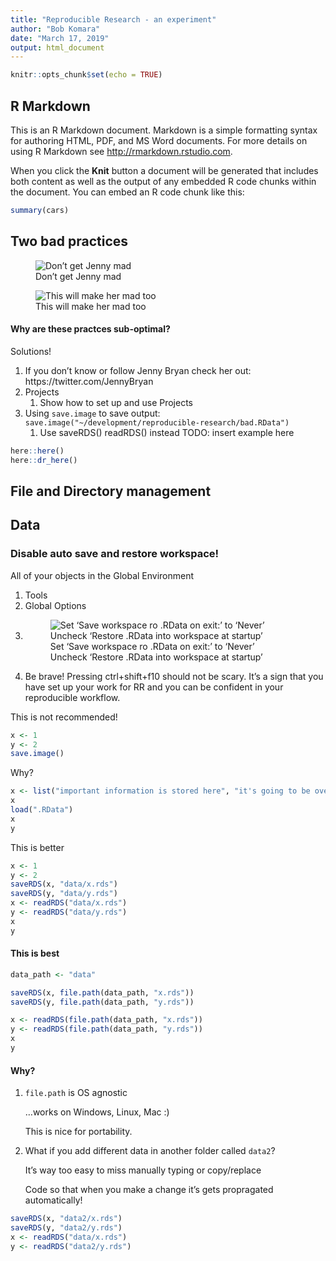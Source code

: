 ```yaml
---
title: "Reproducible Research - an experiment"
author: "Bob Komara"
date: "March 17, 2019"
output: html_document
---
```


```r
knitr::opts_chunk$set(echo = TRUE)
```

## R Markdown

This is an R Markdown document. Markdown is a simple formatting syntax for authoring HTML, PDF, and MS Word documents. For more details on using R Markdown see <http://rmarkdown.rstudio.com>.

When you click the **Knit** button a document will be generated that includes both content as well as the output of any embedded R code chunks within the document. You can embed an R code chunk like this:

```r
summary(cars)
```

## Two bad practices

![Don't get Jenny mad](https://pbs.twimg.com/media/DQugFIWUEAErq0D.jpg)

![This will make her mad too](https://pbs.twimg.com/media/DQugFMjV4AAZtB-.jpg)

#### Why are these practces sub-optimal?

Solutions!

1. If you don't know or follow Jenny Bryan check her out: https://twitter.com/JennyBryan
1. Projects
    1. Show how to set up and use Projects
2. Using `save.image` to save output: `save.image("~/development/reproducible-research/bad.RData")`
    1. Use saveRDS() readRDS() instead TODO: insert example here

```r
here::here()
here::dr_here()
```

## File and Directory management


## Data

### Disable auto save and restore workspace!

All of your objects in the Global Environment

1. Tools
2. Global Options
3. ![Set 'Save workspace ro .RData on exit:' to 'Never' <br> Uncheck 'Restore .RData into workspace at startup'](figures/rdata.PNG)

4. Be brave! Pressing ctrl+shift+f10 should not be scary. It's a sign that you have set up your work for RR and you can be confident in your reproducible workflow.

This is not recommended!
```r
x <- 1
y <- 2
save.image()
```

Why?
```r
x <- list("important information is stored here", "it's going to be overwritten!!!")
x
load(".RData")
x
y
```

This is better
```r
x <- 1
y <- 2
saveRDS(x, "data/x.rds")
saveRDS(y, "data/y.rds")
x <- readRDS("data/x.rds")
y <- readRDS("data/y.rds")
x
y
```

#### This is best
```r
data_path <- "data"

saveRDS(x, file.path(data_path, "x.rds"))
saveRDS(y, file.path(data_path, "y.rds"))

x <- readRDS(file.path(data_path, "x.rds"))
y <- readRDS(file.path(data_path, "y.rds"))
x
y
```
#### Why?

1. `file.path` is OS agnostic

    ...works on Windows, Linux, Mac :)

    This is nice for portability.
    
2. What if you add different data in another folder called `data2`?
    
    It's way too easy to miss manually typing or copy/replace
    
    Code so that when you make a change it's gets propragated automatically!

```r
saveRDS(x, "data2/x.rds")
saveRDS(y, "data2/y.rds")
x <- readRDS("data/x.rds")
y <- readRDS("data2/y.rds")
```


